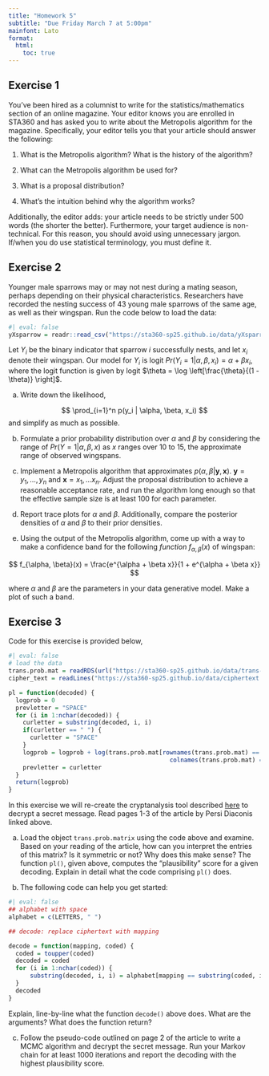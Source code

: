 ```yaml
---
title: "Homework 5"
subtitle: "Due Friday March 7 at 5:00pm"
mainfont: Lato
format: 
  html:
    toc: true
---
```


## Exercise 1 

You've been hired as a columnist to write for the statistics/mathematics section of an online magazine. Your editor knows you are enrolled in STA360 and has asked you to  write about the Metropolis algorithm for the magazine. Specifically, your editor tells you that your article should answer the following:

1. What is the Metropolis algorithm? What is the history of the algorithm?

2. What can the Metropolis algorithm be used for? 

3. What is a proposal distribution?

4. What's the intuition behind why the algorithm works?

Additionally, the editor adds: your article needs to be strictly under 500 words (the shorter the better). Furthermore, your target audience is non-technical. For this reason, you should avoid using unnecessary jargon. If/when you do use statistical terminology, you must define it.

## Exercise 2

Younger male sparrows may or may not nest during a mating season, perhaps depending on their physical characteristics. 
Researchers have recorded the nesting success of 43 young male sparrows of the same age, as well as their wingspan. Run the code below to load the data: 

```r
#| eval: false
yXsparrow = readr::read_csv("https://sta360-sp25.github.io/data/yXsparrow.csv")
```

Let $Y_i$ be the binary indicator that sparrow $i$ successfully nests, and let $x_i$ denote their wingspan. Our model for $Y_i$ is logit $Pr(Y_i = 1 | \alpha, \beta, x_i) = \alpha + \beta x_i$, where the logit function is given by logit $\theta = \log \left[\frac{\theta}{(1 - \theta)} \right]$.

(a) Write down the likelihood,

$$
\prod_{i=1}^n p(y_i | \alpha, \beta, x_i)
$$
and simplify as much as possible.

(b) Formulate a prior probability distribution over $\alpha$ and $\beta$ by considering the range of $Pr(Y = 1 | \alpha, \beta, x)$ as $x$ ranges over 10 to 15, the approximate range of observed wingspans. 

(c) Implement a Metropolis algorithm that approximates $p(\alpha, \beta | \mathbf{y}, \mathbf{x})$. $\mathbf{y} = y_1, \ldots, y_n$ and $\mathbf{x} = x_1, \ldots x_n$. Adjust the proposal distribution to achieve a reasonable acceptance rate, and run the algorithm long enough so that the effective sample size is at least 100 for each parameter. 

(d) Report trace plots for $\alpha$ and $\beta$. Additionally, compare the posterior densities of $\alpha$ and $\beta$ to their prior densities.

(e) Using the output of the Metropolis algorithm, come up with a way to make a confidence band for the following *function* $f_{\alpha, \beta}(x)$ of wingspan:

$$
f_{\alpha, \beta}(x) = \frac{e^{\alpha + \beta x}}{1 + e^{\alpha + \beta x}}
$$

where $\alpha$ and $\beta$ are the parameters in your data generative model. Make a plot of such a band.

## Exercise 3

Code for this exercise is provided below,

```r
#| eval: false
# load the data
trans.prob.mat = readRDS(url("https://sta360-sp25.github.io/data/trans-prob-mat.rds"))
cipher_text = readLines("https://sta360-sp25.github.io/data/ciphertext.txt")

pl = function(decoded) {
  logprob = 0
  prevletter = "SPACE"
  for (i in 1:nchar(decoded)) {
    curletter = substring(decoded, i, i)
    if(curletter == " ") {
      curletter = "SPACE"
    }
    logprob = logprob + log(trans.prob.mat[rownames(trans.prob.mat) == prevletter,
                                             colnames(trans.prob.mat) == curletter])
    prevletter = curletter
  }
  return(logprob)
} 
```


In this exercise we will re-create the cryptanalysis tool described [here](../readings/MCMCRev.pdf) to decrypt a secret message. Read pages 1-3 of the article by Persi Diaconis linked above.

(a) Load the object `trans.prob.matrix` using the code above and examine. Based on your reading of the article, how can you interpret the entries of this matrix? Is it symmetric or not? Why does this make sense? The function `pl()`, given above, computes the "plausibility" score for a given decoding. Explain in detail what the code comprising `pl()` does. 

(b) The following code can help you get started:

```r
#| eval: false
## alphabet with space
alphabet = c(LETTERS, " ")

## decode: replace ciphertext with mapping

decode = function(mapping, coded) {
  coded = toupper(coded)
  decoded = coded
  for (i in 1:nchar(coded)) {
      substring(decoded, i, i) = alphabet[mapping == substring(coded, i, i)]
  }
  decoded
}
```

Explain, line-by-line what the function `decode()` above does. What are the arguments? What does the function return?

(c) Follow the pseudo-code outlined on page 2 of the article to write a MCMC algorithm and decrypt the secret message. Run your Markov chain for at least 1000 iterations and report the decoding with the highest plausibility score. 



